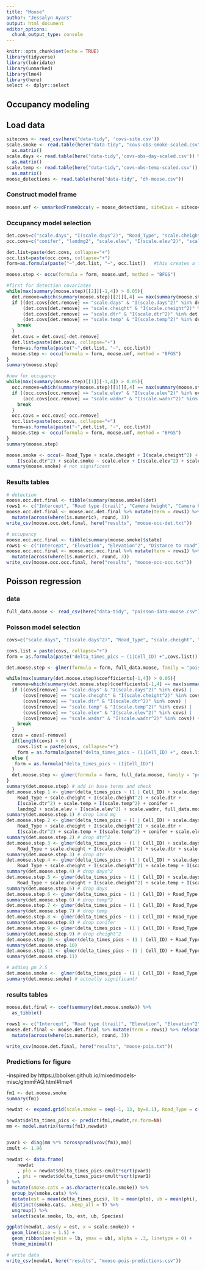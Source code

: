 ```yaml
---
title: "Moose"
author: "Jessalyn Ayars"
output: html_document
editor_options: 
  chunk_output_type: console
---
```



```r
knitr::opts_chunk$set(echo = TRUE)
library(tidyverse)
library(lubridate)
library(unmarked)
library(lme4)
library(here)
select <- dplyr::select
```


## Occupancy modeling

## Load data
```r
sitecovs <- read_csv(here("data-tidy", 'covs-site.csv'))
scale.smoke <- read.table(here("data-tidy", "covs-obs-smoke-scaled.csv")) %>%
  as.matrix()
scale.days <- read.table(here("data-tidy",'covs-obs-day-scaled.csv')) %>%
  as.matrix()
scale.temp <- read.table(here("data-tidy",'covs-obs-temp-scaled.csv')) %>%
  as.matrix()
moose_detections <- read.table(here("data-tidy", "dh-moose.csv"))
```

### Construct model frame
```r
moose.umf <- unmarkedFrameOccu(y = moose_detections, siteCovs = sitecovs, obsCovs = list(scale.days = scale.days, scale.smoke = scale.smoke, scale.temp = scale.temp))
```

### Occupancy model selection
```r
det.covs=c("scale.days", "I(scale.days^2)", "Road_Type", "scale.cheight", "I(scale.cheight^2)", "scale.dtr", "I(scale.dtr^2)", "scale.temp", "I(scale.temp^2)") 
occ.covs=c("conifer", "landmg2", "scale.elev", "I(scale.elev^2)", "scale.wadnr", "I(scale.wadnr^2)")

det.list=paste(det.covs, collapse="+")  
occ.list=paste(occ.covs, collapse="+")
form=as.formula(paste("~",det.list, "~", occ.list))   #this creates a formula that unmarked understands

moose.step <- occu(formula = form, moose.umf, method = "BFGS")

#first for detection covariates
while(max(summary(moose.step)[[2]][-1,4]) > 0.05){   
  det.remove=which(summary(moose.step)[[2]][,4] == max(summary(moose.step)[[2]][-1,4])) - 1  #not including the intercept, so -1
  if ((det.covs[det.remove] == "scale.days" & "I(scale.days^2)" %in% det.covs) |
      (det.covs[det.remove] == "scale.cheight" & "I(scale.cheight^2)" %in% det.covs) |
      (det.covs[det.remove] == "scale.dtr" & "I(scale.dtr^2)" %in% det.covs) |
      (det.covs[det.remove] == "scale.temp" & "I(scale.temp^2)" %in% det.covs)) {
    break
  }
  det.covs = det.covs[-det.remove]    
  det.list=paste(det.covs, collapse="+")
  form=as.formula(paste("~",det.list, "~", occ.list))
  moose.step <- occu(formula = form, moose.umf, method = "BFGS")
}
summary(moose.step) 

#now for occupancy 
while(max(summary(moose.step)[[1]][-1,4]) > 0.05){
  occ.remove=which(summary(moose.step)[[1]][,4] == max(summary(moose.step)[[1]][-1,4])) - 1  
  if ((occ.covs[occ.remove] == "scale.elev" & "I(scale.elev^2)" %in% occ.covs) |
      (occ.covs[occ.remove] == "scale.wadnr" & "I(scale.wadnr^2)" %in% occ.covs)) {
    break
  }  
  occ.covs = occ.covs[-occ.remove]
  occ.list=paste(occ.covs, collapse="+")
  form=as.formula(paste("~",det.list, "~", occ.list))
  moose.step <- occu(formula = form, moose.umf, method = "BFGS")
}
summary(moose.step) 

moose.smoke <- occu(~ Road_Type + scale.cheight + I(scale.cheight^2) + scale.dtr + 
    I(scale.dtr^2) + scale.smoke ~ scale.elev + I(scale.elev^2) + scale.wadnr, moose.umf, method = "BFGS")
summary(moose.smoke) # not significant
```

### Results tables
```r
# detection
moose.occ.det.final <- tibble(summary(moose.smoke)$det)
rows1 <- c("Intercept", "Road type (trail)", "Camera height", "Camera height^2", "Distance to linear feature", "Distance to linear feature^2", "PM 2.5")
moose.occ.det.final <- moose.occ.det.final %>% mutate(term = rows1) %>% relocate(term, .before=Estimate) %>%
  mutate(across(where(is.numeric), round, 3))
write_csv(moose.occ.det.final, here("results", "moose-occ-det.txt"))

# occupancy
moose.occ.occ.final <- tibble(summary(moose.smoke)$state)
rows1 <- c("Intercept", "Elevation", "Elevation^2", "Distance to road")
moose.occ.occ.final <- moose.occ.occ.final %>% mutate(term = rows1) %>% relocate(term, .before=Estimate) %>%
  mutate(across(where(is.numeric), round, 3))
write_csv(moose.occ.occ.final, here("results", "moose-occ-occ.txt"))
```


## Poisson regression

### data
```r
full_data.moose <- read_csv(here("data-tidy", "poisson-data-moose.csv"))
```

### Poisson model selection
```r
covs=c("scale.days", "I(scale.days^2)", "Road_Type", "scale.cheight", "I(scale.cheight^2)", "scale.dtr", "I(scale.dtr^2)", "scale.temp", "I(scale.temp^2)", "conifer", "landmg2", "scale.elev", "I(scale.elev^2)", "scale.wadnr", "I(scale.wadnr^2)")

covs.list = paste(covs, collapse="+")  
form = as.formula(paste("delta_times_pics ~ (1|Cell_ID) +",covs.list))

det.moose.step <- glmer(formula = form, full_data.moose, family = "poisson", glmerControl(optimizer = "bobyqa"))

while(max(summary(det.moose.step)$coefficients[-1,4]) > 0.05){
  remove=which(summary(det.moose.step)$coefficients[-1,4] == max(summary(det.moose.step)$coefficients[-1,4]))
  if ((covs[remove] == "scale.days" & "I(scale.days^2)" %in% covs) |
      (covs[remove] == "scale.cheight" & "I(scale.cheight^2)" %in% covs) |
      (covs[remove] == "scale.dtr" & "I(scale.dtr^2)" %in% covs) |
      (covs[remove] == "scale.temp" & "I(scale.temp^2)" %in% covs) |
      (covs[remove] == "scale.elev" & "I(scale.elev^2)" %in% covs) |
      (covs[remove] == "scale.wadnr" & "I(scale.wadnr^2)" %in% covs)) {
    break
  }  
  covs = covs[-remove]
  if(length(covs) > 0) {
    covs.list = paste(covs, collapse="+")
    form = as.formula(paste("delta_times_pics ~ (1|Cell_ID) +", covs.list))}
  else {
   form = as.formula("delta_times_pics ~ (1|Cell_ID)") 
  }
  det.moose.step <- glmer(formula = form, full_data.moose, family = "poisson", glmerControl(optimizer = "bobyqa"))
}
summary(det.moose.step) # add in base terms and check
det.moose.step.1 <- glmer(delta_times_pics ~ (1 | Cell_ID) + scale.days + I(scale.days^2) + 
    Road_Type + scale.cheight + I(scale.cheight^2) + scale.dtr + 
    I(scale.dtr^2) + scale.temp + I(scale.temp^2) + conifer + 
    landmg2 + scale.elev + I(scale.elev^2) + scale.wadnr, full_data.moose, family = "poisson", glmerControl(optimizer = "bobyqa"))
summary(det.moose.step.1) # drop land mg
det.moose.step.2 <- glmer(delta_times_pics ~ (1 | Cell_ID) + scale.days + I(scale.days^2) + 
    Road_Type + scale.cheight + I(scale.cheight^2) + scale.dtr + 
    I(scale.dtr^2) + scale.temp + I(scale.temp^2) + conifer + scale.elev + I(scale.elev^2) + scale.wadnr, full_data.moose, family = "poisson", glmerControl(optimizer = "bobyqa"))
summary(det.moose.step.2) # drop dtr^2
det.moose.step.3 <- glmer(delta_times_pics ~ (1 | Cell_ID) + scale.days + I(scale.days^2) + 
    Road_Type + scale.cheight + I(scale.cheight^2) + scale.dtr + scale.temp + I(scale.temp^2) + conifer + scale.elev + I(scale.elev^2) + scale.wadnr, full_data.moose, family = "poisson", glmerControl(optimizer = "bobyqa"))
summary(det.moose.step.3) # drop dtr
det.moose.step.4 <- glmer(delta_times_pics ~ (1 | Cell_ID) + scale.days + I(scale.days^2) + 
    Road_Type + scale.cheight + I(scale.cheight^2) + scale.temp + I(scale.temp^2) + conifer + scale.elev + I(scale.elev^2) + scale.wadnr, full_data.moose, family = "poisson", glmerControl(optimizer = "bobyqa"))
summary(det.moose.step.4) # drop days^2
det.moose.step.5 <- glmer(delta_times_pics ~ (1 | Cell_ID) + scale.days + 
    Road_Type + scale.cheight + I(scale.cheight^2) + scale.temp + I(scale.temp^2) + conifer + scale.elev + I(scale.elev^2) + scale.wadnr, full_data.moose, family = "poisson", glmerControl(optimizer = "bobyqa"))
summary(det.moose.step.5) # drop days
det.moose.step.6 <- glmer(delta_times_pics ~ (1 | Cell_ID) + Road_Type + scale.cheight + I(scale.cheight^2) + scale.temp + I(scale.temp^2) + conifer + scale.elev + I(scale.elev^2) + scale.wadnr, full_data.moose, family = "poisson", glmerControl(optimizer = "bobyqa"))
summary(det.moose.step.6) # drop temp^2
det.moose.step.7 <- glmer(delta_times_pics ~ (1 | Cell_ID) + Road_Type + scale.cheight + I(scale.cheight^2) + scale.temp + conifer + scale.elev + I(scale.elev^2) + scale.wadnr, full_data.moose, family = "poisson", glmerControl(optimizer = "bobyqa"))
summary(det.moose.step.7) # drop temp
det.moose.step.8 <- glmer(delta_times_pics ~ (1 | Cell_ID) + Road_Type + scale.cheight + I(scale.cheight^2) + conifer + scale.elev + I(scale.elev^2) + scale.wadnr, full_data.moose, family = "poisson", glmerControl(optimizer = "bobyqa"))
summary(det.moose.step.8) # drop conifer
det.moose.step.9 <- glmer(delta_times_pics ~ (1 | Cell_ID) + Road_Type + scale.cheight + I(scale.cheight^2) + scale.elev + I(scale.elev^2) + scale.wadnr, full_data.moose, family = "poisson", glmerControl(optimizer = "bobyqa"))
summary(det.moose.step.9) # drop cheight^2
det.moose.step.10 <- glmer(delta_times_pics ~ (1 | Cell_ID) + Road_Type + scale.cheight + scale.elev + I(scale.elev^2) + scale.wadnr, full_data.moose, family = "poisson", glmerControl(optimizer = "bobyqa"))
summary(det.moose.step.10)
det.moose.step.11 <- glmer(delta_times_pics ~ (1 | Cell_ID) + Road_Type + scale.elev + I(scale.elev^2) + scale.wadnr, full_data.moose, family = "poisson", glmerControl(optimizer = "bobyqa"))
summary(det.moose.step.11)

# adding pm 2.5
det.moose.smoke <-  glmer(delta_times_pics ~ (1 | Cell_ID) + Road_Type + scale.elev + I(scale.elev^2) + scale.wadnr + scale.smoke, data = full_data.moose, family = "poisson", glmerControl(optimizer = "bobyqa"))
summary(det.moose.smoke) # actually significant!
```

### results tables
```r
moose.det.final <- coef(summary(det.moose.smoke)) %>%
  as_tibble() 

rows1 <- c("Intercept", "Road type (trail)", "Elevation", "Elevation^2", "Distance to road", "PM 2.5")
moose.det.final <- moose.det.final %>% mutate(term = rows1) %>% relocate(term, .before=Estimate) %>%
  mutate(across(where(is.numeric), round, 3))

write_csv(moose.det.final, here("results", "moose-pois.txt"))
```

### Predictions for figure
-inspired by https://bbolker.github.io/mixedmodels-misc/glmmFAQ.html#lme4
```r
fm1 <- det.moose.smoke
summary(fm1)

newdat <- expand.grid(scale.smoke = seq(-1, 13, by=0.1), Road_Type = c("trail", "road"), scale.elev = 0, `I(scale.elev^2)` = 0, scale.wadnr = 0) 

newdat$delta_times_pics <- predict(fm1,newdat,re.form=NA) 
mm <- model.matrix(terms(fm1),newdat)


pvar1 <- diag(mm %*% tcrossprod(vcov(fm1),mm))
cmult <- 1.96 

newdat <- data.frame(
    newdat
    , plo = newdat$delta_times_pics-cmult*sqrt(pvar1)
    , phi = newdat$delta_times_pics+cmult*sqrt(pvar1)
) %>%
  mutate(smoke.cats = as.character(scale.smoke)) %>% 
  group_by(smoke.cats) %>%
  mutate(est = mean(delta_times_pics), lb = mean(plo), ub = mean(phi), Species = "Moose") %>%
  distinct(smoke.cats, .keep_all = T) %>%
  ungroup() %>%
  select(scale.smoke, lb, est, ub, Species)

ggplot(newdat, aes(y = est, x = scale.smoke)) + 
  geom_line(size = 1.5) + 
  geom_ribbon(aes(ymin = lb, ymax = ub), alpha = .3, linetype = 0) +
  theme_minimal() 

# write data
write_csv(newdat, here("results", "moose-pois-predictions.csv"))
```
